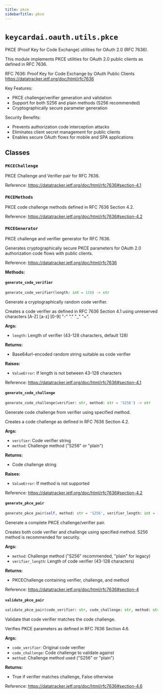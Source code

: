 ```yaml
---
title: pkce
sidebarTitle: pkce
---
```


# `keycardai.oauth.utils.pkce`


PKCE (Proof Key for Code Exchange) utilities for OAuth 2.0 (RFC 7636).

This module implements PKCE utilities for OAuth 2.0 public clients
as defined in RFC 7636.

RFC 7636: Proof Key for Code Exchange by OAuth Public Clients
https://datatracker.ietf.org/doc/html/rfc7636

Key Features:
- PKCE challenge/verifier generation and validation
- Support for both S256 and plain methods (S256 recommended)
- Cryptographically secure parameter generation

Security Benefits:
- Prevents authorization code interception attacks
- Eliminates client secret management for public clients
- Enables secure OAuth flows for mobile and SPA applications


## Classes

### `PKCEChallenge`


PKCE Challenge and Verifier pair for RFC 7636.

Reference: https://datatracker.ietf.org/doc/html/rfc7636#section-4.1


### `PKCEMethods`


PKCE code challenge methods defined in RFC 7636 Section 4.2.

Reference: https://datatracker.ietf.org/doc/html/rfc7636#section-4.2


### `PKCEGenerator`


PKCE challenge and verifier generator for RFC 7636.

Generates cryptographically secure PKCE parameters for OAuth 2.0
authorization code flows with public clients.

Reference: https://datatracker.ietf.org/doc/html/rfc7636


**Methods:**

#### `generate_code_verifier`

```python
generate_code_verifier(length: int = 128) -> str
```

Generate a cryptographically random code verifier.

Creates a code verifier as defined in RFC 7636 Section 4.1 using
unreserved characters [A-Z] [a-z] [0-9] "-" "." "_" "~".

**Args:**
- `length`: Length of verifier (43-128 characters, default 128)

**Returns:**
- Base64url-encoded random string suitable as code verifier

**Raises:**
- `ValueError`: If length is not between 43-128 characters

Reference: https://datatracker.ietf.org/doc/html/rfc7636#section-4.1


#### `generate_code_challenge`

```python
generate_code_challenge(verifier: str, method: str = 'S256') -> str
```

Generate code challenge from verifier using specified method.

Creates a code challenge as defined in RFC 7636 Section 4.2.

**Args:**
- `verifier`: Code verifier string
- `method`: Challenge method ("S256" or "plain")

**Returns:**
- Code challenge string

**Raises:**
- `ValueError`: If method is not supported

Reference: https://datatracker.ietf.org/doc/html/rfc7636#section-4.2


#### `generate_pkce_pair`

```python
generate_pkce_pair(self, method: str = 'S256', verifier_length: int = 128) -> PKCEChallenge
```

Generate a complete PKCE challenge/verifier pair.

Creates both code verifier and challenge using specified method.
S256 method is recommended for security.

**Args:**
- `method`: Challenge method ("S256" recommended, "plain" for legacy)
- `verifier_length`: Length of code verifier (43-128 characters)

**Returns:**
- PKCEChallenge containing verifier, challenge, and method

Reference: https://datatracker.ietf.org/doc/html/rfc7636#section-4


#### `validate_pkce_pair`

```python
validate_pkce_pair(code_verifier: str, code_challenge: str, method: str = 'S256') -> bool
```

Validate that code verifier matches the code challenge.

Verifies PKCE parameters as defined in RFC 7636 Section 4.6.

**Args:**
- `code_verifier`: Original code verifier
- `code_challenge`: Code challenge to validate against
- `method`: Challenge method used ("S256" or "plain")

**Returns:**
- True if verifier matches challenge, False otherwise

Reference: https://datatracker.ietf.org/doc/html/rfc7636#section-4.6

